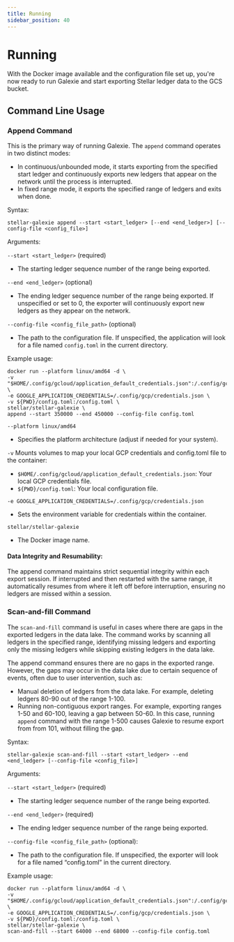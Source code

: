 ```yaml
---
title: Running
sidebar_position: 40
---
```


# Running

With the Docker image available and the configuration file set up, you're now ready to run Galexie and start exporting Stellar ledger data to the GCS bucket.

## Command Line Usage

### Append Command

This is the primary way of running Galexie. The `append` command operates in two distinct modes:

- In continuous/unbounded mode, it starts exporting from the specified start ledger and continuously exports new ledgers that appear on the network until the process is interrupted.
- In fixed range mode, it exports the specified range of ledgers and exits when done.

Syntax:

```shell
stellar-galexie append --start <start_ledger> [--end <end_ledger>] [--config-file <config_file>]
```

Arguments:

`--start <start_ledger>` (required)

- The starting ledger sequence number of the range being exported.

`--end <end_ledger>` (optional)

- The ending ledger sequence number of the range being exported. If unspecified or set to 0, the exporter will continuously export new ledgers as they appear on the network.

`--config-file <config_file_path>` (optional)

- The path to the configuration file. If unspecified, the application will look for a file named `config.toml` in the current directory.

Example usage:

```shell
docker run --platform linux/amd64 -d \
-v "$HOME/.config/gcloud/application_default_credentials.json":/.config/gcp/credentials.json:ro \
-e GOOGLE_APPLICATION_CREDENTIALS=/.config/gcp/credentials.json \
-v ${PWD}/config.toml:/config.toml \
stellar/stellar-galexie \
append --start 350000 --end 450000 --config-file config.toml
```

`--platform linux/amd64`

- Specifies the platform architecture (adjust if needed for your system).

`-v` Mounts volumes to map your local GCP credentials and config.toml file to the container:

- `$HOME/.config/gcloud/application_default_credentials.json`: Your local GCP credentials file.
- `${PWD}/config.toml`: Your local configuration file.

`-e GOOGLE_APPLICATION_CREDENTIALS=/.config/gcp/credentials.json`

- Sets the environment variable for credentials within the container.

`stellar/stellar-galexie`

- The Docker image name.

#### Data Integrity and Resumability:

The append command maintains strict sequential integrity within each export session. If interrupted and then restarted with the same range, it automatically resumes from where it left off before interruption, ensuring no ledgers are missed within a session.

### Scan-and-fill Command

The `scan-and-fill` command is useful in cases where there are gaps in the exported ledgers in the data lake. The command works by scanning all ledgers in the specified range, identifying missing ledgers and exporting only the missing ledgers while skipping existing ledgers in the data lake.

The append command ensures there are no gaps in the exported range. However, the gaps may occur in the data lake due to certain sequence of events, often due to user intervention, such as:

- Manual deletion of ledgers from the data lake. For example, deleting ledgers 80-90 out of the range 1-100.
- Running non-contiguous export ranges. For example, exporting ranges 1-50 and 60-100, leaving a gap between 50-60. In this case, running `append` command with the range 1-500 causes Galexie to resume export from from 101, without filling the gap.

Syntax:

```shell
stellar-galexie scan-and-fill --start <start_ledger> --end <end_ledger> [--config-file <config_file>]
```

Arguments:

`--start <start_ledger>` (required)

- The starting ledger sequence number of the range being exported.

`--end <end_ledger>` (required)

- The ending ledger sequence number of the range being exported.

`--config-file <config_file_path>` (optional):

- The path to the configuration file. If unspecified, the exporter will look for a file named “config.toml” in the current directory.

Example usage:

```shell
docker run --platform linux/amd64 -d \
-v "$HOME/.config/gcloud/application_default_credentials.json":/.config/gcp/credentials.json:ro \
-e GOOGLE_APPLICATION_CREDENTIALS=/.config/gcp/credentials.json \
-v ${PWD}/config.toml:/config.toml \
stellar/stellar-galexie \
scan-and-fill --start 64000 --end 68000 --config-file config.toml
```
